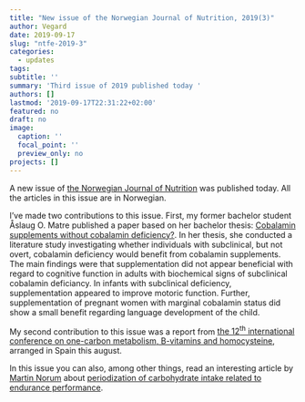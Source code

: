 ```yaml
---
title: "New issue of the Norwegian Journal of Nutrition, 2019(3)"
author: Vegard
date: 2019-09-17
slug: "ntfe-2019-3"
categories:
  - updates
tags:
subtitle: ''
summary: 'Third issue of 2019 published today '
authors: []
lastmod: '2019-09-17T22:31:22+02:00'
featured: no
draft: no
image:
  caption: ''
  focal_point: ''
  preview_only: no
projects: []
---
```

A new issue of [the Norwegian Journal of Nutrition](http://www.ntfe.no/) was published today. All the articles in this issue are in Norwegian.

I've made two contributions to this issue. First, my former bachelor student Åslaug O. Matre published a paper based on her bachelor thesis: [Cobalamin supplements without cobalamin deficiency?](http://www.ntfe.no/i/2019/3/ntfe-2019-03-21). In her thesis, she conducted a literature study investigating whether individuals with subclinical, but not overt, cobalamin deficiency would benefit from cobalamin supplements. The main findings were that supplementation did not appear beneficial with regard to cognitive function in adults with biochemical signs of subclinical cobalamin deficiancy. In infants with subclinical deficiency, supplementation appeared to improve motoric function. Further, supplementation of pregnant women with marginal cobalamin status did show a small benefit regarding language development of the child.

My second contribution to this issue was a report from [the 12^th^ international conference on one-carbon metabolism, B-vitamins and homocysteine](http://www.ntfe.no/i/2019/3/ntfe-2019-03-1390), arranged in Spain this august. 

In this issue you can also, among other things, read an interesting article by [Martin Norum](https://www.martinnorum.no/) about [periodization of carbohydrate intake related to endurance performance](http://www.ntfe.no/i/2019/3/ntfe-2019-03-707).